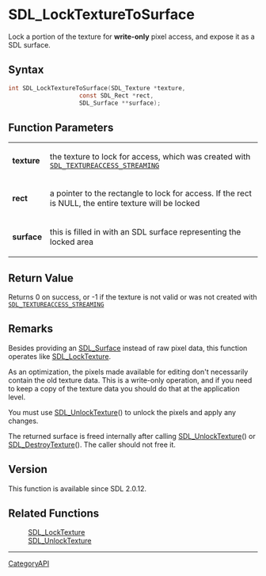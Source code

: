 = SDL_LockTextureToSurface =

Lock a portion of the texture for '''write-only''' pixel access, and expose it as a SDL surface.

== Syntax ==

<syntaxhighlight lang='c'>
int SDL_LockTextureToSurface(SDL_Texture *texture,
                    const SDL_Rect *rect,
                    SDL_Surface **surface);
</syntaxhighlight>

== Function Parameters ==

{|
|'''texture'''
|the texture to lock for access, which was created with <code>[[SDL_TEXTUREACCESS_STREAMING]]</code>
|-
|'''rect'''
|a pointer to the rectangle to lock for access. If the rect is NULL, the entire texture will be locked
|-
|'''surface'''
|this is filled in with an SDL surface representing the locked area
|}

== Return Value ==

Returns 0 on success, or -1 if the texture is not valid or was not created
with <code>[[SDL_TEXTUREACCESS_STREAMING]]</code>

== Remarks ==

Besides providing an [[SDL_Surface]] instead of raw pixel data, this
function operates like [[SDL_LockTexture]].

As an optimization, the pixels made available for editing don't necessarily
contain the old texture data. This is a write-only operation, and if you
need to keep a copy of the texture data you should do that at the
application level.

You must use [[SDL_UnlockTexture]]() to unlock the pixels and apply any
changes.

The returned surface is freed internally after calling
[[SDL_UnlockTexture]]() or [[SDL_DestroyTexture]](). The caller should not
free it.

== Version ==

This function is available since SDL 2.0.12.

== Related Functions ==

:[[SDL_LockTexture]]
:[[SDL_UnlockTexture]]

----
[[CategoryAPI]]


